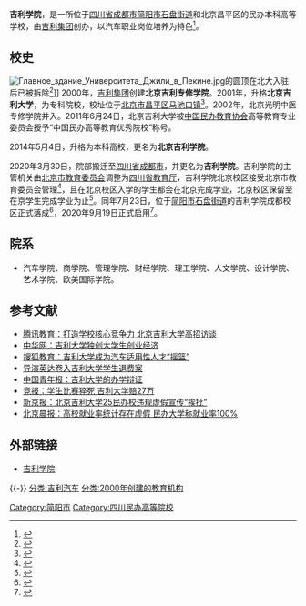 {{高校
| 名称 = 吉利学院
| 外文名 = Geely University of China
| 图像 = [[File:Geely_University_of_China.png|200px]]
| 图像说明 = 
| 校训 = 走进校园是为了更好地走向社会
| 建校 = 2000年
| 闭校 = 
| 类型 = 私立
| 校长 = 王兴贵
| 书记 = 江树人
| 头衔 = 董事长
| 头衔者 = [[李书福|李书福]]
| 职工 = 800余人
| 学生 = 12000余人
| 地址 = *[[四川省|四川省]][[成都市|成都市]][[简阳市|简阳市]][[石盘街道|石盘街道]]
<br />*[[北京市|北京市]][[昌平区|昌平区]]马池口北京吉利学院
| coor = {{coord|30.4925|104.4230|display=inline,title}}
| 校园环境 = 
| 面积 = 1300余亩
| 代表色 = 
| 所属法人 = [[吉利控股集团|浙江吉利控股集团有限公司]]
| 邮编 = 102202
| 网站 = http://www.guc.edu.cn/
| 标志 = 
| 脚注 = 
}}
'''吉利学院'''，是一所位于[[四川省|四川省]][[成都市|成都市]][[简阳市|简阳市]][[石盘街道|石盘街道]]和北京昌平区的民办本科高等学校，由[[吉利集团|吉利集团]]创办，以汽车职业岗位培养为特色<ref>{{Cite web |url=http://www.bgu.edu.cn/xxgk/index.html |title=北京吉利学院：学校概况 |access-date=2014-10-30 |archive-date=2019-05-14 |archive-url=https://web.archive.org/web/20190514100125/http://www.bgu.edu.cn/xxgk/index.html |dead-url=no }}</ref>。

== 校史 ==
[[File:Главное_здание_Университета_Джили_в_Пекине.jpg|thumb]]的圆顶在北大入驻后已被拆除<ref>{{cite web|url=https://www.cphoto.com.cn/content/article/100393.html|title=“白宫”故事｜一张老照片，让摄影师游走中国各地拍摄了100多座“白宫”式建筑|publisher=《中国摄影》杂志社|date=2022-01-11|accessdate=2022-04-04}}</ref>]]
2000年，[[吉利集团|吉利集团]]创建'''北京吉利专修学院'''。2001年，升格'''北京吉利大学'''，为专科院校，校址位于[[北京市|北京市]][[昌平区|昌平区]][[马池口镇|马池口镇]]<ref>{{cite news|url=http://china.eastday.com/epublish/gb/paper148/20010930/class014800014/hwz501287.htm|title=民企投资的北京吉利大学开学|work=[[文汇报_(上海)|文汇报]]|date=2001-09-30|accessdate=2021-03-04}}</ref>。2002年，北京光明中医专修学院并入。2011年6月24日，北京吉利大学被[[中国民办教育协会|中国民办教育协会]]高等教育专业委员会授予“中国民办高等教育优秀院校”称号。

2014年5月4日，升格为本科高校，更名为'''北京吉利学院'''。

2020年3月30日，院部搬迁至[[四川省|四川省]][[成都市|成都市]]，并更名为'''吉利学院'''。吉利学院的主管机关由[[北京市教育委员会|北京市教育委员会]]调整为[[四川省教育厅|四川省教育厅]]，吉利学院北京校区接受北京市教育委员会管理<ref name="报道0506A">{{cite web |author1=教育部 |title=教育部关于同意北京吉利学院变更名称、建设成都校区的批复（教发函〔2020〕19号） |url=http://wap.moe.gov.cn/srcsite/A03/s181/202004/t20200429_448412.html |website=中华人民共和国教育部 |accessdate=2020-05-06 |location=北京 |language=zh-cn |archive-date=2022-02-08 |archive-url=https://web.archive.org/web/20220208061603/http://wap.moe.gov.cn/srcsite/A03/s181/202004/t20200429_448412.html |dead-url=no }}</ref>，且在北京校区入学的学生都会在北京完成学业，北京校区保留至在京学生完成学业为止<ref>{{cite news|url=https://news.sina.com.cn/c/2020-03-19/doc-iimxxsth0220647.shtml|title=北京吉利学院决定迁址成都，今年秋季开始招生|publisher=新京报|date=2020-03-19|accessdate=2021-03-04}}</ref>。同年7月23日，位于[[简阳市|简阳市]][[石盘街道|石盘街道]]的吉利学院成都校区正式落成<ref>{{cite news|url=http://news.guc.edu.cn/article/202007/282.html|title=吉利学院成都校区落成｜北大战略支持 西部又添一所应用研究型民办大学|publisher=吉利学院|date=2020-07-27|accessdate=2021-03-03}}</ref>，2020年9月19日正式启用<ref>{{cite news|url=https://mp.weixin.qq.com/s/slTDlCX-1XN4W0UZGkmN5w|title=终于等到你｜2020吉新人报到了！|publisher=吉利学院融媒体中心|date=2020-09-19|accessdate=2021-03-03|archive-date=2022-01-17|archive-url=https://web.archive.org/web/20220117153117/https://mp.weixin.qq.com/s/slTDlCX-1XN4W0UZGkmN5w|dead-url=no}}</ref>。

== 院系 ==
* 汽车学院、商学院、管理学院、财经学院、理工学院、人文学院、设计学院、艺术学院、欧美国际学院。  

== 参考文献 ==
{{Reflist}}

*[http://edu.qq.com/a/20070709/000062.htm 腾讯教育：打造学校核心竞争力 北京吉利大学高招访谈]{{Wayback|url=http://edu.qq.com/a/20070709/000062.htm |date=20160306070951 }}
*[http://www.gmw.cn/content/2010-07/09/content_1175037.htm 中华网：吉利大学独创大学生创业经济]
*[http://learning.sohu.com/20090812/n265893549.shtml 搜狐教育：吉利大学成为汽车适用性人才“摇篮”] {{Wayback|url=http://learning.sohu.com/20090812/n265893549.shtml |date=20190512233014 }}
*[https://web.archive.org/web/20160304212719/http://news.china.com/zh_cn/news100/11038989/20080122/14630536.html 导演英达卷入吉利大学学生退费案]
*[http://zqb.cyol.com/content/2006-06/12/content_1413656.htm 中国青年报：吉利大学的办学辩证]{{Wayback|url=http://zqb.cyol.com/content/2006-06/12/content_1413656.htm |date=20190513075349 }}
*[http://news.sina.com.cn/c/edu/2007-01-20/095111045927s.shtml 竞报：学生比赛猝死 吉利大学赔27万]{{Wayback|url=http://news.sina.com.cn/c/edu/2007-01-20/095111045927s.shtml |date=20190514042902 }}
*[https://web.archive.org/web/20160304120027/http://society.people.com.cn/GB/159414/9671831.html 新京报：北京吉利大学25民办校违规虚假宣传“挨批”]
*[http://edu.sina.com.cn/l/2006-11-17/1009136117.html 北京晨报：高校就业率统计存在虚假 民办大学称就业率100%]{{Wayback|url=http://edu.sina.com.cn/l/2006-11-17/1009136117.html |date=20190513212347 }}

== 外部链接 ==
*[http://www.guc.edu.cn/ 吉利学院] {{Wayback|url=http://www.guc.edu.cn/ |date=20220227160957 }}
{{-}}
{{四川高等院校}}
{{北京高等院校}}
{{民办大学}}
{{吉利汽车}}
[[Category:简阳市|Category:简阳市]]
[[分类:吉利汽车|分类:吉利汽车]]
[[分类:2000年创建的教育机构|分类:2000年创建的教育机构]]
[[Category:四川民办高等院校|Category:四川民办高等院校]]